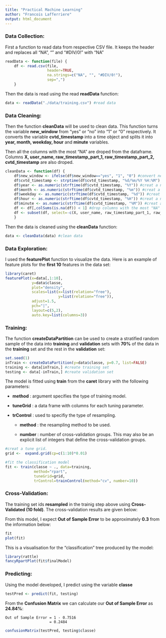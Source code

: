 ```yaml
---
title: "Practical Machine Learning"
author: "Francois Lafferriere"
output: html_document
---
```


### Data Collection:

First a function to read data from respective CSV file. It keeps the header and replaces all "NA", "" and "#DIV/0!" with "NA"

```r
readData <- function(file) {
    df <- read.csv(file,
                   header=TRUE, 
                   na.strings=c("NA", "", "#DIV/0!"), 
                   sep=",")
    }
```

Then the data is read using the read **readData** function:

```r
data <- readData("./data/training.csv") #read data
```

### Data Cleaning:

Then the function **cleanData** will be used to clean data. This function turns the variable **new_window** from "yes" or "no" into "1" or "0" respectively. It converts the variable **cvtd_timestamp** into a time object and splits it into **year, month, weekday, hour** and **minute** variables.

Then all the columns with the most "NA" are droped from the dataframe. Columns **X, user_name, raw_timestamp_part_1, raw_timestamp_part_2, cvtd_timestamp** are also droped.

```r
cleanData <- function(df) {    
    df$new_window <- ifelse(df$new_window=="yes", "1", "0") #convert new_window into "0" or "1"
    df$cvtd_timestamp <- strptime(df$cvtd_timestamp, "%d/%m/%Y %H:%M") #convert cvtd_timestamp into a time object
    df$year <- as.numeric(strftime(df$cvtd_timestamp, "%Y")) #creat a new feature year
    df$month <- as.numeric(strftime(df$cvtd_timestamp, "%m")) #creat a new feature month
    df$weekday <- as.numeric(strftime(df$cvtd_timestamp, "%d")) #creat a new feature weekday
    df$hour <- as.numeric(strftime(df$cvtd_timestamp, "%H")) #creat a new feature hour
    df$minute <- as.numeric(strftime(df$cvtd_timestamp, "%M")) #creat a new feature minute
    df <- df[,colSums(is.na(df)) < 1] #drop columns with the most "NA"
    df <- subset(df, select=-c(X, user_name, raw_timestamp_part_1, raw_timestamp_part_2, cvtd_timestamp)) #drop noisy features 
    }
```

Then the data is cleaned using the **cleanData** function:

```r
data <- cleanData(data) #clean data
```

### Data Exploration:

I used the **featurePlot** function to visualize the data. Here is an example of feature plots for the **first 10** features in the data set:

```r
library(caret)
featurePlot(x=data[,1:10],
            y=data$classe,
            plot="density",
            scales=list(x=list(relation="free"),
                        y=list(relation="free")),
            adjust=1.5,
            pch="|",
            layout=c(5,2),
            auto.key=list(columns=3))
```

### Training:

The function **createDataPartition** can be used to create a stratified random sample of the data into **training** and **validation** sets with **70%** of the data in the **training** set and the rest in the **validation** set:

```r
set.seed(1)
inTrain <- createDataPartition(y=data$classe, p=0.7, list=FALSE)
training <- data[inTrain,] #create training set
testing <- data[-inTrain,] #create validation set
```

The model is fitted using **train** from the **caret** library with the following parameters:

* **method** : argument specifies the type of training model.

* **tuneGrid** : a data frame with columns for each tuning parameter.

* **trControl** :  used to specifiy the type of resampling.

    * **method** : the resampling method to be used.

    * **number** : number of cross-validation groups. This may also be an explicit list of integers that define the cross-validation groups.

```r
#creat a tune grid.
grid <-  expand.grid(cp=c(1:10)*0.01)

#fit the classification model
fit <- train(classe ~ ., data=training,
             method="rpart",
             tuneGrid=grid,
             trControl=trainControl(method="cv", number=10))
```

### Cross-Validation:

The training set ids **resampled** in the trainig step above using **Cross-Validated (10 fold)**. The cross-validation results are given below:

From this model, I expect **Out of Sample Error** to be approximately **0.3** from the information below:

```r
fit
plot(fit)
```

This is a visualisation for the "classification" tree produced by the model:

```r
library(rattle)
fancyRpartPlot(fit$finalModel)
```

### Predicting:

Using the model developed, I predict using the variable **classe**

```r
testPred <- predict(fit, testing)
```

From the **Confusion Matrix** we can calculate our **Out of Sample Error** as **24.84%**:

    Out of Sample Error = 1 - 0.7516
                        = 0.2484

```r
confusionMatrix(testPred, testing$classe)
```